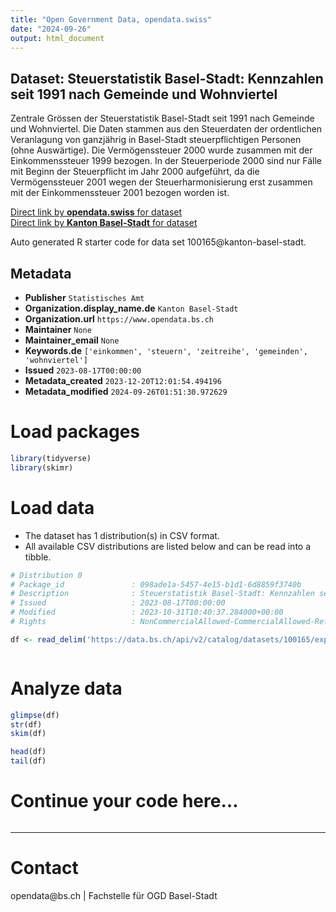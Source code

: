 ```yaml
---
title: "Open Government Data, opendata.swiss"
date: "2024-09-26"
output: html_document
---
```


## Dataset: Steuerstatistik Basel-Stadt: Kennzahlen seit 1991 nach Gemeinde und Wohnviertel

Zentrale Grössen der Steuerstatistik Basel-Stadt seit 1991 nach Gemeinde und Wohnviertel. Die Daten stammen aus den Steuerdaten der ordentlichen Veranlagung von ganzjährig in Basel-Stadt steuerpflichtigen Personen (ohne Auswärtige). Die Vermögenssteuer 2000 wurde zusammen mit der Einkommenssteuer 1999 bezogen. In der Steuerperiode 2000 sind nur Fälle mit Beginn der Steuerpflicht im Jahr 2000 aufgeführt, da die Vermögenssteuer 2001 wegen der Steuerharmonisierung erst zusammen mit der Einkommenssteuer 2001 bezogen worden ist.

[Direct link by **opendata.swiss** for dataset](https://opendata.swiss/de/dataset/steuerstatistik-basel-stadt-kennzahlen-seit-1991-nach-gemeinde-und-wohnviertel)<br>
[Direct link by **Kanton Basel-Stadt** for dataset](https://data.bs.ch/explore/dataset/100165/)

Auto generated R starter code for data set 100165@kanton-basel-stadt.

## Metadata

- **Publisher** `Statistisches Amt`
- **Organization.display_name.de** `Kanton Basel-Stadt`
- **Organization.url** `https://www.opendata.bs.ch`
- **Maintainer** `None`
- **Maintainer_email** `None`
- **Keywords.de** `['einkommen', 'steuern', 'zeitreihe', 'gemeinden', 'wohnviertel']`
- **Issued** `2023-08-17T00:00:00`
- **Metadata_created** `2023-12-20T12:01:54.494196`
- **Metadata_modified** `2024-09-26T01:51:30.972629`


# Load packages

```r

library(tidyverse)
library(skimr)

```

# Load data

-   The dataset has 1 distribution(s) in CSV format.
-   All available CSV distributions are listed below and can be read into a tibble.

```r

# Distribution 0
# Package_id               : 098ade1a-5457-4e15-b1d1-6d8859f3740b
# Description              : Steuerstatistik Basel-Stadt: Kennzahlen seit 1991 nach Gemeinde und Wohnviertel (csv)
# Issued                   : 2023-08-17T00:00:00
# Modified                 : 2023-10-31T10:40:37.284000+00:00
# Rights                   : NonCommercialAllowed-CommercialAllowed-ReferenceRequired

df <- read_delim('https://data.bs.ch/api/v2/catalog/datasets/100165/exports/csv?use_labels=true')



```

# Analyze data

```r

glimpse(df)
str(df)
skim(df)

head(df)
tail(df)

```

# Continue your code here...

```r

```

------------------------------------------------------------------------

# Contact

opendata@bs.ch | Fachstelle für OGD Basel-Stadt
